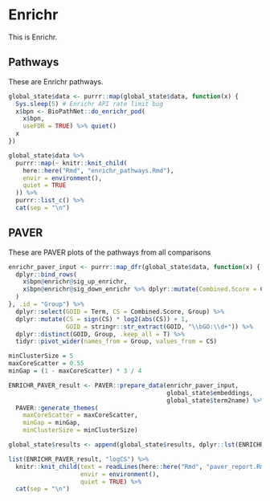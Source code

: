 # Enrichr

This is Enrichr.

## Pathways

These are Enrichr pathways.

```r
global_state$data <- purrr::map(global_state$data, function(x) {
  Sys.sleep(5) # Enrichr API rate limit bug
  x$bpn <- BioPathNet::do_enrichr_pod(
    x$bpn,
    useFDR = TRUE) %>% quiet()
  x
})

global_state$data %>%
  purrr::map(~ knitr::knit_child(
    here::here("Rmd", "enrichr_pathways.Rmd"),
    envir = environment(),
    quiet = TRUE
  )) %>%
  purrr::list_c() %>%
  cat(sep = "\n")
```

## PAVER

These are PAVER plots of the pathways from all comparisons

```r
enrichr_paver_input <- purrr::map_dfr(global_state$data, function(x) {
  dplyr::bind_rows(
    x$bpn@enrichr@sig_up_enrichr,
    x$bpn@enrichr@sig_down_enrichr %>% dplyr::mutate(Combined.Score = Combined.Score * -1)
  )
}, .id = "Group") %>%
  dplyr::select(GOID = Term, CS = Combined.Score, Group) %>%
  dplyr::mutate(CS = sign(CS) * log2(abs(CS)) + 1,
                GOID = stringr::str_extract(GOID, "\\bGO:\\d+")) %>%
  dplyr::distinct(GOID, Group, .keep_all = T) %>%
  tidyr::pivot_wider(names_from = Group, values_from = CS)

minClusterSize = 5
maxCoreScatter = 0.55
minGap = (1 - maxCoreScatter) * 3 / 4

ENRICHR_PAVER_result <- PAVER::prepare_data(enrichr_paver_input,
                                            global_state$embeddings,
                                            global_state$term2name) %>%
  PAVER::generate_themes(
    maxCoreScatter = maxCoreScatter,
    minGap = minGap,
    minClusterSize = minClusterSize)

global_state$results <- append(global_state$results, dplyr::lst(ENRICHR_PAVER_result))

list(ENRICHR_PAVER_result, "logCS") %>%
  knitr::knit_child(text = readLines(here::here("Rmd", "paver_report.Rmd")),
                    envir = environment(),
                    quiet = TRUE) %>%
  cat(sep = "\n")
```
